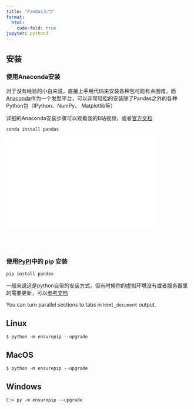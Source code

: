 ```yaml
---
title: "Pandas入门"
format:
  html:
    code-fold: true
jupyter: python3
---
```


## 安装
### 使用Anaconda安装
对于没有经验的小白来说，直接上手用代码来安装各种包可能有点困难，而[Anaconda](https://docs.continuum.io/free/anaconda/)作为一个发型平台，可以非常轻松的安装除了Pandas之外的各种Python包（IPython、NumPy、 Matplotlib等）

详细的Anaconda安装步骤可以观看我的B站视频，或者[官方文档](https://docs.continuum.io/free/anaconda/install/)

```python3
conda install pandas
```

<div style="position: relative; padding: 30% 45%;">
<iframe style="position: absolute; width: 80%; height: 80%; left: 0; top: 0;" src="//player.bilibili.com/player.html?aid=980446298&bvid=BV1f44y1G73a&cid=569281368&page=1" frameborder="no" scrolling="no" allowfullscreen="true">
</iframe>
</div> 

### 使用[PyPI](https://pypi.org/project/pandas/)中的 pip 安装

```python3
pip install pandas
```

::: {.callout-tip}
一般来说这是python自带的安装方式，但有时候你的虚拟环境没有或者服务器里的需要更新，可以[参考文档](https://pip.pypa.io/en/stable/installation/)
:::


You can turn parallel sections to tabs in `html_document` output.

::: {.tabset}
## Linux
```python3
$ python -m ensurepip --upgrade
```

## MacOS
```python3
$ python -m ensurepip --upgrade
```
## Windows
```python3
C:> py -m ensurepip --upgrade
```
::: 